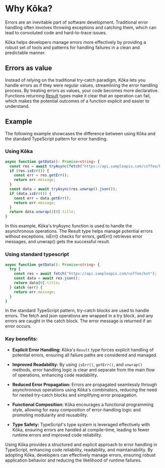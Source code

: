 # Why Kōka?

Errors are an inevitable part of software development. Traditional error handling often involves throwing exceptions and catching them, which can lead to convoluted code and hard-to-trace issues.

Kōka helps developers manage errors more effectively by providing a robust set of tools and patterns for handling failures in a clean and predictable manner.

## Errors as value

Instead of relying on the traditional try-catch paradigm, Kōka lets you handle errors as if they were regular values, streamlining the error handling process.
By treating errors as values, your code becomes more declarative. Functions returning [Result](/primitives/result) types make it clear that an operation can fail, which makes the
potential outcomes of a function explicit and easier to understand.

## Example

The following example showcases the difference between using Kōka and the standard TypeScript pattern for error handling.

### Using Kōka

```ts
async function getData(): Promise<string> {
  const res = await tryAsync(fetch("https://api.sampleapis.com/coffee/hot"));
  if (res.isErr()) {
    const err = res.getErr();
    return err.message;
  }
  const data = await tryAsync(res.unwrap().json());
  if (data.isErr()) {
    const err = data.getErr();
    return err.message;
  }
  return data.unwrap()[0].title;
}
```

In this example, Kōka's tryAsync function is used to handle the asynchronous operations. The Result type helps manage potential errors without exceptions.
isErr() checks for errors, getErr() retrieves error messages, and unwrap() gets the successful result.

### Using standard typescript

```ts
async function getData(): Promise<string> {
  try {
    const res = await fetch("https://api.sampleapis.com/coffee/hot");
    const data = await res.json();
    return data[0].title;
  } catch (err) {
    return err.message;
  }
}
```

In the standard TypeScript pattern, try-catch blocks are used to handle errors.
The fetch and json operations are wrapped in a try block, and any errors are caught in the catch block.
The error message is returned if an error occurs.

### Key benefits:

- **Explicit Error Handling:** Kōka's `Result` type forces explicit handling of potential errors, ensuring all failure paths are considered and managed.

- **Improved Readability:** By using `isErr()`, `getErr()`, and `unwrap()` methods, error handling logic is clear and separate from the main flow of operations, enhancing code readability.

- **Reduced Error Propagation:** Errors are propagated seamlessly through asynchronous operations using Kōka's combinators, reducing the need for nested try-catch blocks and simplifying error propagation.

- **Functional Composition:** Kōka encourages a functional programming style, allowing for easy composition of error-handling logic and promoting modularity and reusability.

- **Type Safety:** TypeScript's type system is leveraged effectively with Kōka, ensuring errors are handled at compile-time, leading to fewer runtime errors and improved code reliability.

Using Kōka provides a structured and explicit approach to error handling in TypeScript, enhancing code reliability, readability, and maintainability. By adopting Kōka, developers can effectively manage errors, ensuring robust application behavior and reducing the likelihood of runtime failures.
